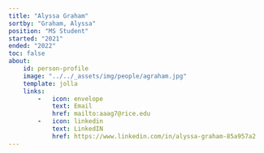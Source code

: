 ```yaml
---
title: "Alyssa Graham"
sortby: "Graham, Alyssa"
position: "MS Student"
started: "2021"
ended: "2022"
toc: false
about:
    id: person-profile
    image: "../../_assets/img/people/agraham.jpg"
    template: jolla
    links:
        -   icon: envelope
            text: Email
            href: mailto:aaag7@rice.edu
        -   icon: linkedin
            text: LinkedIN
            href: https://www.linkedin.com/in/alyssa-graham-85a957a2
---
```

